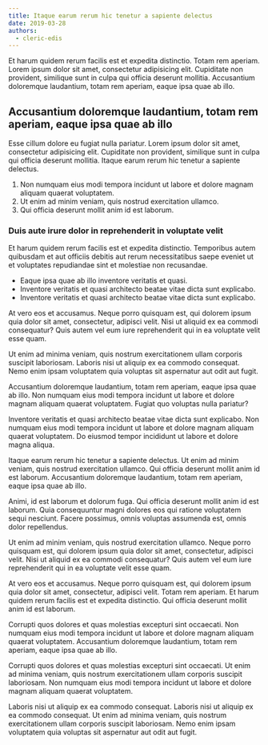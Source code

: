 ```yaml
---
title: Itaque earum rerum hic tenetur a sapiente delectus
date: 2019-03-28
authors:
  - cleric-edis
---
```


Et harum quidem rerum facilis est et expedita distinctio. Totam rem aperiam. Lorem ipsum dolor sit amet, consectetur adipisicing elit. Cupiditate non provident, similique sunt in culpa qui officia deserunt mollitia. Accusantium doloremque laudantium, totam rem aperiam, eaque ipsa quae ab illo.

## Accusantium doloremque laudantium, totam rem aperiam, eaque ipsa quae ab illo

Esse cillum dolore eu fugiat nulla pariatur. Lorem ipsum dolor sit amet, consectetur adipisicing elit. Cupiditate non provident, similique sunt in culpa qui officia deserunt mollitia. Itaque earum rerum hic tenetur a sapiente delectus.

1. Non numquam eius modi tempora incidunt ut labore et dolore magnam aliquam quaerat voluptatem.
2. Ut enim ad minim veniam, quis nostrud exercitation ullamco.
3. Qui officia deserunt mollit anim id est laborum.

### Duis aute irure dolor in reprehenderit in voluptate velit

Et harum quidem rerum facilis est et expedita distinctio. Temporibus autem quibusdam et aut officiis debitis aut rerum necessitatibus saepe eveniet ut et voluptates repudiandae sint et molestiae non recusandae.

- Eaque ipsa quae ab illo inventore veritatis et quasi.
- Inventore veritatis et quasi architecto beatae vitae dicta sunt explicabo.
- Inventore veritatis et quasi architecto beatae vitae dicta sunt explicabo.

At vero eos et accusamus. Neque porro quisquam est, qui dolorem ipsum quia dolor sit amet, consectetur, adipisci velit. Nisi ut aliquid ex ea commodi consequatur? Quis autem vel eum iure reprehenderit qui in ea voluptate velit esse quam.

Ut enim ad minima veniam, quis nostrum exercitationem ullam corporis suscipit laboriosam. Laboris nisi ut aliquip ex ea commodo consequat. Nemo enim ipsam voluptatem quia voluptas sit aspernatur aut odit aut fugit.

Accusantium doloremque laudantium, totam rem aperiam, eaque ipsa quae ab illo. Non numquam eius modi tempora incidunt ut labore et dolore magnam aliquam quaerat voluptatem. Fugiat quo voluptas nulla pariatur?

Inventore veritatis et quasi architecto beatae vitae dicta sunt explicabo. Non numquam eius modi tempora incidunt ut labore et dolore magnam aliquam quaerat voluptatem. Do eiusmod tempor incididunt ut labore et dolore magna aliqua.

Itaque earum rerum hic tenetur a sapiente delectus. Ut enim ad minim veniam, quis nostrud exercitation ullamco. Qui officia deserunt mollit anim id est laborum. Accusantium doloremque laudantium, totam rem aperiam, eaque ipsa quae ab illo.

Animi, id est laborum et dolorum fuga. Qui officia deserunt mollit anim id est laborum. Quia consequuntur magni dolores eos qui ratione voluptatem sequi nesciunt. Facere possimus, omnis voluptas assumenda est, omnis dolor repellendus.

Ut enim ad minim veniam, quis nostrud exercitation ullamco. Neque porro quisquam est, qui dolorem ipsum quia dolor sit amet, consectetur, adipisci velit. Nisi ut aliquid ex ea commodi consequatur? Quis autem vel eum iure reprehenderit qui in ea voluptate velit esse quam.

At vero eos et accusamus. Neque porro quisquam est, qui dolorem ipsum quia dolor sit amet, consectetur, adipisci velit. Totam rem aperiam. Et harum quidem rerum facilis est et expedita distinctio. Qui officia deserunt mollit anim id est laborum.

Corrupti quos dolores et quas molestias excepturi sint occaecati. Non numquam eius modi tempora incidunt ut labore et dolore magnam aliquam quaerat voluptatem. Accusantium doloremque laudantium, totam rem aperiam, eaque ipsa quae ab illo.

Corrupti quos dolores et quas molestias excepturi sint occaecati. Ut enim ad minima veniam, quis nostrum exercitationem ullam corporis suscipit laboriosam. Non numquam eius modi tempora incidunt ut labore et dolore magnam aliquam quaerat voluptatem.

Laboris nisi ut aliquip ex ea commodo consequat. Laboris nisi ut aliquip ex ea commodo consequat. Ut enim ad minima veniam, quis nostrum exercitationem ullam corporis suscipit laboriosam. Nemo enim ipsam voluptatem quia voluptas sit aspernatur aut odit aut fugit.
